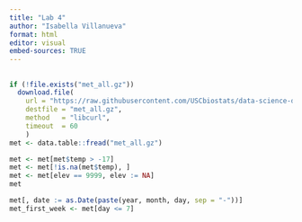 ```yaml
---
title: "Lab 4"
author: "Isabella Villanueva"
format: html
editor: visual
embed-sources: TRUE
---
```


## 
```r
if (!file.exists("met_all.gz"))
  download.file(
    url = "https://raw.githubusercontent.com/USCbiostats/data-science-data/master/02_met/met_all.gz",
    destfile = "met_all.gz",
    method   = "libcurl",
    timeout  = 60
    )
met <- data.table::fread("met_all.gz")
```
```r
met <- met[met$temp > -17]
met <- met[!is.na(met$temp), ]
met <- met[elev == 9999, elev := NA]
met
```
```r
met[, date := as.Date(paste(year, month, day, sep = "-"))]
met_first_week <- met[day <= 7]
```
 
 